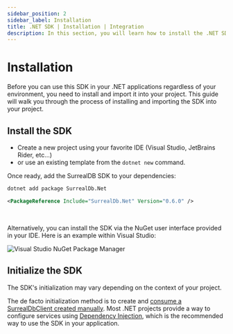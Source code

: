 ```yaml
---
sidebar_position: 2
sidebar_label: Installation
title: .NET SDK | Installation | Integration
description: In this section, you will learn how to install the .NET SDK in your project.
---
```





# Installation

Before you can use this SDK in your .NET applications regardless of your environment, you need to install and import it into your project.
This guide will walk you through the process of installing and importing the SDK into your project.

## Install the SDK

- Create a new project using your favorite IDE (Visual Studio, JetBrains Rider, etc...) 
- or use an existing template from the <code>dotnet new</code> command.

Once ready, add the SurrealDB SDK to your dependencies:


<Tabs groupId="dotnet-package-manager">
  <TabItem value="dotnet-cli" label=".NET CLI" default>

```bash
dotnet add package SurrealDb.Net
```

  </TabItem>
  <TabItem value="package-reference" label="PackageReference">

```xml
<PackageReference Include="SurrealDb.Net" Version="0.6.0" />
```

  </TabItem>
</Tabs>

<br />

Alternatively, you can install the SDK via the NuGet user interface provided in your IDE.
Here is an example within Visual Studio:

<Image
    alt="Visual Studio NuGet Package Manager"
    src={NugetSearchImg}
/>

## Initialize the SDK

The SDK's initialization may vary depending on the context of your project.

The de facto initialization method is to create and [consume a SurrealDbClient created manually](/docs/sdk/dotnet/core/initialization).
Most .NET projects provide a way to configure services using [Dependency Injection](/docs/sdk/dotnet/core/dependency-injection), which is the recommended way to use the SDK in your application.